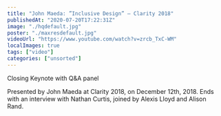 ```yaml
---
title: "John Maeda: ”Inclusive Design” — Clarity 2018"
publishedAt: "2020-07-20T17:22:31Z"
image: "./hqdefault.jpg"
poster: "./maxresdefault.jpg"
videoUrl: "https://www.youtube.com/watch?v=zrcb_TxC-WM"
localImages: true
tags: ["video"]
categories: ["unsorted"]
---
```


Closing Keynote with Q&A panel

Presented by John Maeda at Clarity 2018, on December 12th, 2018. Ends with an interview with Nathan Curtis, joined by Alexis Lloyd and Alison Rand.
